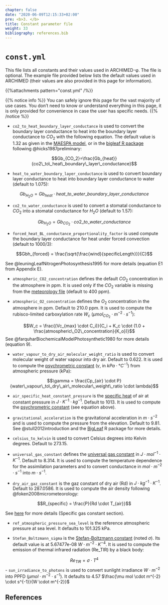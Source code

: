 ```yaml
---
chapter: false
date: "2020-06-09T12:15:33+02:00"
pre: <b>3. </b>
title: Constant parameter file
weight: 33
bibliography: references.bib
---
```


# `const.yml`

This file lists all constants and their values used in ARCHIMED-φ. The file is optional. The example file provided below lists the default values used in ARCHIMED (their values are also provided in this page for information).

{{%attachments pattern=\"const.yml\" /%}}

{{% notice info %}}
You can safely ignore this page for the vast majority of use cases. You don't need to know or understand everything in this page, it is only provided for convenience in case the user has specific needs.
{{% /notice %}}


- `co2_to_heat_boundary_layer_conductance` is used to convert the boundary layer conductance to heat into the boundary layer conductance to $CO_2$ with the following equation. The default value is 1.32 as given in the [MAESPA model](https://bitbucket.org/remkoduursma/maespa/src/0cb01e8149f64bd2122831a41d73f97f4e08a34d/maestcom.f90#lines-56), or in the [bigleaf R package](https://rdrr.io/cran/bigleaf/man/Gb.Thom.html) following @hicks1987preliminary:

$$Gb_{CO_2}=\frac{Gb_{heat}}{co2\_to\_heat\_boundary\_layer\_conductance}$$

- `heat_to_water_boundary_layer_conductance` is used to convert boundary layer conductance to heat into boundary layer conductance to water (default to 1.075): 

$$Gb_{H_2O}= Gb_{heat} \cdot heat\_to\_water\_boundary\_layer\_conductance$$

- `co2_to_water_conductance` is used to convert a stomatal conductance to $CO_2$ into a stomatal conductance for $H_2O$ (default to 1.57):

$$Gb_{H_2O}= Gb_{CO_2} \cdot co2\_to\_water\_conductance$$

- `forced_heat_BL_conductance_proportionality_factor` is used compute the boundary layer conductance for heat under forced convection (default to 1000/3):

$$Gbh_{forced} = \frac{\sqrt{\frac{wind}{specificLength}}}{C}$$

See @leuningLeafNitrogenPhotosynthesis1995 for more details (equation E1 from Appendix E).

- `atmospheric_CO2_concentration` defines the default $CO_2$ concentration in the atmosphere in ppm. It is used only if the $CO_2$ variable is missing from the [meteorology file](../6-meteo/index.html) (default to 400 ppm).  

- `atmospheric_O2_concentration` defines the $O_2$ concentration in the atmosphere in ppm. Default to 210.0 ppm. It is used to compute the rubisco-limited carboxylation rate $W_c$ ($\mu mol_{CO_2} \cdot m^{-2} \cdot s^{-1}$):

$$W_c = \frac{(Vc_{max} \cdot C_i)}{C_i + K_c \cdot (1.0 + \frac{atmospheric\_O2\_concentration}{K_o})}$$
See @farquharBiochemicalModelPhotosynthetic1980 for more details (equation 9).

- `water_vapour_to_dry_air_molecular_weight_ratio` is used to convert molecular weight of water vapour into dry air. Default to 0.622. It is used to compute the [psychrometric constant](https://en.wikipedia.org/wiki/Psychrometric_constant) ($\gamma$, in $kPa \cdot °C^{-1}$) from atmospheric pressure (kPa):

$$\gamma = \frac{Cp_{air} \cdot P}{water\_vapour\_to\_dry\_air\_molecular\_weight\_ratio \cdot lambda}$$


- `air_specific_heat_constant_pressure` is the [specific heat](https://en.wikipedia.org/wiki/Specific_heat_capacity) of air at constant pressure in $J \cdot K^{-1} \cdot kg^{-1}$. Default to 1013. It is used to compute the [psychrometric constant](https://en.wikipedia.org/wiki/Psychrometric_constant) (see equation above).

- `gravitational_acceleration` is the gravitational acceleration in $m \cdot s^{-2}$ and is used to compute the pressure from the elevation. Default to 9.81. See @stull2012introduction and the [BigLeaf](https://bitbucket.org/juergenknauer/bigleaf/src/master/) R package for more details.


- `celsius_to_kelvin` is used to convert Celsius degrees into Kelvin degrees. Default to 273.15. 

- `universal_gas_constant` defines the [universal gas constant](https://en.wikipedia.org/wiki/Gas_constant) in $J \cdot mol^{-1} \cdot K^{-1}$. Default to 8.314. It is used to compute the temperature dependence for the assimilation parameters and to convert conductance in $mol \cdot m^{-2} \cdot s^{-1}$ into $m \cdot s^{-1}$.

- `dry_air_gaz_constant` is the gaz constant of dry air (Rd) in $J \cdot kg^{-1} \cdot K^{-1}$. Default to 287.0586. It is used to compute the air density following @foken2008micrometeorology: 

$$R_{specific} = \frac{P}{Rd \cdot T_{air}}$$

See [here](https://en.wikipedia.org/wiki/Gas_constant) for more details (Specific gas constant section).

- `ref_atmospheric_pressure_sea_level` is the reference atmospheric pressure at sea level. It defaults to 101.325 kPa.

- `Stefan_Boltzmann_sigma` is the [Stefan-Boltzmann constant](https://en.wikipedia.org/wiki/Stefan%E2%80%93Boltzmann_law) (noted $\sigma$). Its default value is at 5.67477e-08 $W \cdot m^{-2} \cdot K^{-4}$. It is used to compute the emission of thermal infrared radiation (Re_TIR) by a black body: 

$$Re_{TIR} =  \sigma \cdot T^4$$
- `sun_irradiance_to_photons` is used to convert sunlight irradiance $W \cdot m^{-2}$ into PPFD ($\mu mol \cdot m^{-2} \cdot s^{-1}$). It defaults to 4.57 $\frac{\mu mol \cdot m^{-2} \cdot s^{-1}}{W \cdot m^{-2}}$

## References